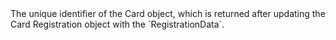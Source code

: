   

  
<ResponseField name="CardId" type="string" default="">    
The unique identifier of the Card object, which is returned after updating the Card Registration object with the `RegistrationData`.   

<Expandable title="properties">  

</Expandable> 
</ResponseField>